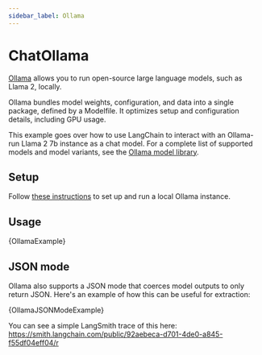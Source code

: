 ```yaml
---
sidebar_label: Ollama
---
```


# ChatOllama

[Ollama](https://ollama.ai/) allows you to run open-source large language models, such as Llama 2, locally.

Ollama bundles model weights, configuration, and data into a single package, defined by a Modelfile. It optimizes setup and configuration details, including GPU usage.

This example goes over how to use LangChain to interact with an Ollama-run Llama 2 7b instance as a chat model.
For a complete list of supported models and model variants, see the [Ollama model library](https://github.com/jmorganca/ollama#model-library).

## Setup

Follow [these instructions](https://github.com/jmorganca/ollama) to set up and run a local Ollama instance.

## Usage


<CodeBlock language="typescript">{OllamaExample}</CodeBlock>

## JSON mode

Ollama also supports a JSON mode that coerces model outputs to only return JSON. Here's an example of how this can be useful for extraction:


<CodeBlock language="typescript">{OllamaJSONModeExample}</CodeBlock>

You can see a simple LangSmith trace of this here: https://smith.langchain.com/public/92aebeca-d701-4de0-a845-f55df04eff04/r
